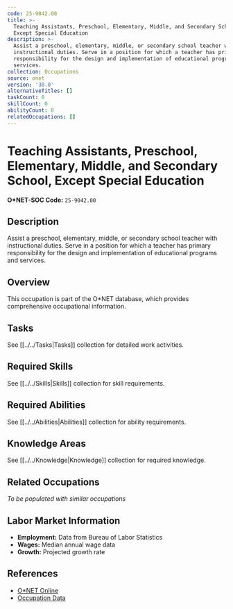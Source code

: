 ```yaml
---
code: 25-9042.00
title: >-
  Teaching Assistants, Preschool, Elementary, Middle, and Secondary School,
  Except Special Education
description: >-
  Assist a preschool, elementary, middle, or secondary school teacher with
  instructional duties. Serve in a position for which a teacher has primary
  responsibility for the design and implementation of educational programs and
  services.
collection: Occupations
source: onet
version: '30.0'
alternativeTitles: []
taskCount: 0
skillCount: 0
abilityCount: 0
relatedOccupations: []
---
```

# Teaching Assistants, Preschool, Elementary, Middle, and Secondary School, Except Special Education

**O*NET-SOC Code:** `25-9042.00`

## Description

Assist a preschool, elementary, middle, or secondary school teacher with instructional duties. Serve in a position for which a teacher has primary responsibility for the design and implementation of educational programs and services.

## Overview

This occupation is part of the O*NET database, which provides comprehensive occupational information.

## Tasks

See [[../../Tasks|Tasks]] collection for detailed work activities.

## Required Skills

See [[../../Skills|Skills]] collection for skill requirements.

## Required Abilities

See [[../../Abilities|Abilities]] collection for ability requirements.

## Knowledge Areas

See [[../../Knowledge|Knowledge]] collection for required knowledge.

## Related Occupations

*To be populated with similar occupations*

## Labor Market Information

- **Employment:** Data from Bureau of Labor Statistics
- **Wages:** Median annual wage data
- **Growth:** Projected growth rate

## References

- [O*NET Online](https://www.onetonline.org/link/summary/25-9042.00)
- [Occupation Data](https://www.onetcenter.org/)
